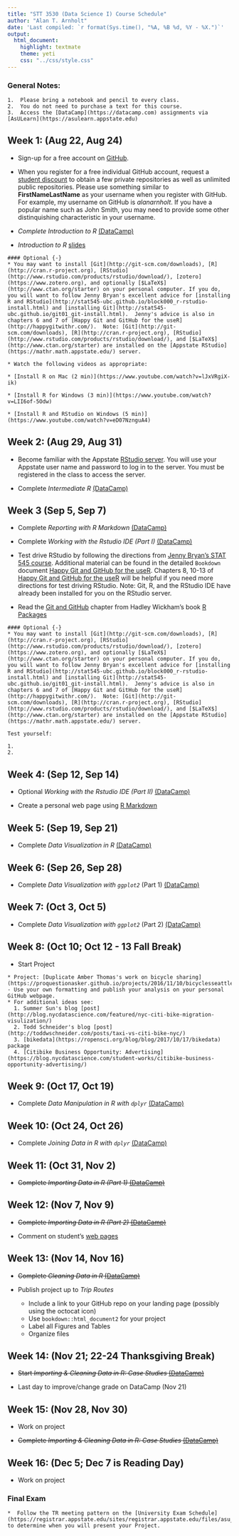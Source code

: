 ```yaml
---
title: "STT 3530 (Data Science I) Course Schedule"
author: "Alan T. Arnholt"
date: 'Last compiled: `r format(Sys.time(), "%A, %B %d, %Y - %X.")`'
output: 
  html_document: 
    highlight: textmate
    theme: yeti
    css: "../css/style.css"
---
```


<script type="text/x-mathjax-config">
MathJax.Hub.Config({
  TeX: { equationNumbers: { autoNumber: "AMS" } }
});
</script>

### General Notes: {-}

```block
1.  Please bring a notebook and pencil to every class.  
2.  You do not need to purchase a text for this course.
3.  Access the [DataCamp](https://datacamp.com) assignments via [AsULearn](https://asulearn.appstate.edu)
```


## Week 1: (Aug 22, Aug 24) {-}


* Sign-up for a free account on [GitHub](https://github.com).

* When you register for a free individual GitHub account, request a [student discount](https://education.github.com) to obtain a few private repositories as well as unlimited public repositories.  Please use something similar to **FirstNameLastName** as your username when you register with GitHub.  For example, my username on GitHub is *alanarnholt*. If you have a popular name such as John Smith, you may need to provide some other distinquishing characteristic in your username.   

* _Complete Introduction to R_ [(DataCamp)](https://datacamp.com)

* _Introduction to R_ [slides](https://alanarnholt.github.io/GeneralStatistics/rmarkdown/IntroToR.html)  
 
```block
#### Optional {-}
* You may want to install [Git](http://git-scm.com/downloads), [R](http://cran.r-project.org), [RStudio](http://www.rstudio.com/products/rstudio/download/), [zotero](https://www.zotero.org), and optionally [$LaTeX$](http://www.ctan.org/starter) on your personal computer. If you do, you will want to follow Jenny Bryan's excellent advice for [installing R and RStudio](http://stat545-ubc.github.io/block000_r-rstudio-install.html) and [installing Git](http://stat545-ubc.github.io/git01_git-install.html).  Jenny's advice is also in chapters 6 and 7 of [Happy Git and GitHub for the useR](http://happygitwithr.com/).  Note: [Git](http://git-scm.com/downloads), [R](http://cran.r-project.org), [RStudio](http://www.rstudio.com/products/rstudio/download/), and [$LaTeX$](http://www.ctan.org/starter) are installed on the [Appstate RStudio](https://mathr.math.appstate.edu/) server.

* Watch the following videos as appropriate:

* [Install R on Mac (2 min)](https://www.youtube.com/watch?v=lJxVRgiX-ik)    

* [Install R for Windows (3 min)](https://www.youtube.com/watch?v=LII6of-5Odw)    

* [Install R and RStudio on Windows (5 min)](https://www.youtube.com/watch?v=eD07NznguA4)    

```

## Week 2: (Aug 29, Aug 31) {-}

* Become familiar with the Appstate [RStudio server](https://mathr.math.appstate.edu/). You will use your Appstate user name and password to log in to the server.  You must be registered in the class to access the server.

* Complete _Intermediate R_ [(DataCamp)](https://datacamp.com)


## Week 3 (Sep 5, Sep 7) {-}

* Complete _Reporting with R Markdown_ [(DataCamp)](https://datacamp.com)

* Complete _Working with the Rstudio IDE (Part I)_ [(DataCamp)](https://datacamp.com)

* Test drive RStudio by following the directions from [Jenny Bryan's STAT 545 course](https://stat545-ubc.github.io/git07_git-github-rstudio.html).  Additional material can be found in the detailed `Bookdown` document [Happy Git and GitHub for the useR](http://happygitwithr.com/).  Chapters 8, 10-13 of [Happy Git and GitHub for the useR](http://happygitwithr.com/) will be helpful if you need more directions for test driving RStudio. Note: Git, R, and the RStudio IDE have already been installed for you on the RStudio server.    
* Read the [Git and GitHub](http://r-pkgs.had.co.nz/git.html) chapter from Hadley Wickham's book [R Packages](http://r-pkgs.had.co.nz/)



```block
#### Optional {-}
* You may want to install [Git](http://git-scm.com/downloads), [R](http://cran.r-project.org), [RStudio](http://www.rstudio.com/products/rstudio/download/), [zotero](https://www.zotero.org), and optionally [$LaTeX$](http://www.ctan.org/starter) on your personal computer. If you do, you will want to follow Jenny Bryan's excellent advice for [installing R and RStudio](http://stat545-ubc.github.io/block000_r-rstudio-install.html) and [installing Git](http://stat545-ubc.github.io/git01_git-install.html).  Jenny's advice is also in chapters 6 and 7 of [Happy Git and GitHub for the useR](http://happygitwithr.com/).  Note: [Git](http://git-scm.com/downloads), [R](http://cran.r-project.org), [RStudio](http://www.rstudio.com/products/rstudio/download/), and [$LaTeX$](http://www.ctan.org/starter) are installed on the [Appstate RStudio](https://mathr.math.appstate.edu/) server.
```

```block
Test yourself:

1.
2.
```



## Week 4: (Sep 12, Sep 14) {-}

* Optional _Working with the Rstudio IDE (Part II)_ [(DataCamp)](https://datacamp.com)

* Create a personal web page using [R Markdown](http://rmarkdown.rstudio.com/rmarkdown_websites.html)



## Week 5: (Sep 19, Sep 21) {-}

* Complete _Data Visualization in R_ [(DataCamp)](https://datacamp.com)

## Week 6: (Sep 26, Sep 28) {-}

* Complete _Data Visualization with `ggplot2`_ (Part 1) [(DataCamp)](https://datacamp.com)

## Week 7: (Oct 3, Oct 5) {-}

* Complete _Data Visualization with `ggplot2`_ (Part 2) [(DataCamp)](https://datacamp.com)


## Week 8: (Oct 10; Oct 12 - 13 Fall Break) {-}

* Start Project

```block
* Project: [Duplicate Amber Thomas's work on bicycle sharing](https://proquestionasker.github.io/projects/2016/11/10/bicyclesseattle/) - Use your own formatting and publish your analysis on your personal GitHub webpage.
* For additional ideas see: 
  1. Summer Sun's blog [post](http://blog.nycdatascience.com/featured/nyc-citi-bike-migration-visulization/)
  2. Todd Schneider's blog [post](http://toddwschneider.com/posts/taxi-vs-citi-bike-nyc/)
  3. [bikedata](https://ropensci.org/blog/blog/2017/10/17/bikedata) package
  4. [Citibike Business Opportunity: Advertising](https://blog.nycdatascience.com/student-works/citibike-business-opportunity-advertising/)
```

## Week 9: (Oct 17, Oct 19) {-}

* Complete _Data Manipulation in R with `dplyr`_ [(DataCamp)](https://datacamp.com)

## Week 10: (Oct 24, Oct 26) {-}

* Complete _Joining Data in R with `dplyr`_ [(DataCamp)](https://datacamp.com)

## Week 11: (Oct 31,  Nov 2) {-}

* ~~Complete _Importing Data in R (Part 1)_ [(DataCamp)](https://datacamp.com)~~

## Week 12: (Nov 7, Nov 9) {-}

* ~~Complete _Importing Data in R (Part 2)_ [(DataCamp)](https://datacamp.com)~~

* Comment on student's [web pages](http://alanarnholt.github.io/fall17DS1)

## Week 13: (Nov 14, Nov 16) {-}

* ~~Complete _Cleaning Data in R_ [(DataCamp)](https://datacamp.com)~~

* Publish project up to _Trip Routes_

    + Include a link to your GitHub repo on your landing page (possibly using the octocat icon)
    + Use `bookdown::html_document2` for your project
    + Label all Figures and Tables
    + Organize files

## Week 14: (Nov 21; 22-24 Thanksgiving Break) {-}

* ~~Start _Importing & Cleaning Data in R: Case Studies_ [(DataCamp)](https://datacamp.com)~~

* Last day to improve/change grade on DataCamp (Nov 21)

## Week 15: (Nov 28, Nov 30) {-}

* Work on project

* ~~Complete _Importing & Cleaning Data in R: Case Studies_ [(DataCamp)](https://datacamp.com)~~

## Week 16: (Dec 5; Dec 7 is Reading Day) {-}

* Work on project

### Final Exam {-}

```block
*  Follow the TR meeting pattern on the [University Exam Schedule](https://registrar.appstate.edu/sites/registrar.appstate.edu/files/asu_fall_2017_exam_schedule_final_3.pdf) to determine when you will present your Project.
```
